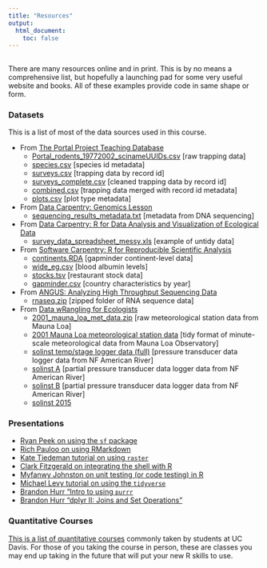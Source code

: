 ```yaml
---
title: "Resources"
output:
  html_document:
    toc: false
---
```


## {.tabset .tabset-fade}

There are many resources online and in print. This is by no means a comprehensive list, but hopefully a launching pad for some very useful website and books. All of these examples provide code in same shape or form.

<!--### Bonus Lessons -->
<!-- - [Importing and exporting data, extended](bonus_2020F_lesson_data_import.html) -->
<!-- - [Longer Spreadsheets Lesson](bonus_2019_lesson_spreadsheets.html) -->
<!-- - [Joining Data](bonus_2019_lesson_joins.html) -->
<!-- - [Pipelines: data import %>% dplyr %>% ggplot2](bonus_2019_lesson_import_dplyr_ggplot2.html) -->
<!-- - [Pipelines: Download CO2 & Ice Core Data & Visualize](bonus_2019_lesson_ice_core_CO2_web_data.html) -->
<!-- - [For Loops](bonus_2019_lesson_for_loops.html) -->
<!-- - [Using purrr](bonus_2019_lesson_purrr_tutorial.html) -->
<!-- - [Mapping in R](https://ryanpeek.github.io/mapping-in-R-workshop/) -->
<!-- - [Text Mining](bonus_2019_lesson_text_mining_mlk.html) -->
<!-- - [Github Collaboration with Branches](bonus_2019_lesson_github_collaboration.html) -->
<!-- - [Data Carpentry: R and SQL](http://www.datacarpentry.org/R-ecology-lesson/05-r-and-databases.html) -->
<!-- - [Longer Iteration Lesson](bonus_2019_lesson_iteration.html) -->


<!--### Resources -->

<!--#### *R Lessons & Tutorials* -->

<!-- * [Software Carpentry: **R for Reproducible Scientific Analysis**](http://data-lessons.github.io/gapminder-R/) -->
<!-- * [Data Carpentry: **R for Data Analysis and Visualization of Ecological Data**](http://www.datacarpentry.org/R-ecology-lesson/) -->
<!-- * [Data Carpentry: **Data Organization in Spreadsheets**](http://www.datacarpentry.org/spreadsheet-ecology-lesson/) -->
<!-- * [Data Carpentry: **Genomics Lesson**](https://jasonjwilliamsny.github.io/tidiness-genomics/) -->
<!-- * [ANGUS: **Analyzing High Throughput Sequencing Data; Exploratory RNAseq data analysis using RMarkdown**](http://angus.readthedocs.io/en/2017/index.html) -->
<!-- * [**RStudio Webinars**, many topics](https://www.rstudio.com/resources/webinars/) -->
<!-- * [**Coding Club**, great resource with many tutorials](https://ourcodingclub.github.io/) -->

<!--#### *R eBooks/Courses* -->

<!-- * [Jenny Bryan's **Stat545.com**](http://stat545.com/) -->
<!-- * [Garrett Grolemund and Hadley Wickham's **R For Data Science**](http://r4ds.had.co.nz/) -->
<!-- * [Kieran Healy's **Data Visualization for Social Science**](http://socviz.co/) -->
<!-- * [Ethan White and Zack Brym's **Data Carpentry for Biologists**](http://www.datacarpentry.org/semester-biology/) -->
<!-- * [Chester Ismay and Albert Y. Kim's **Modern DiveR**](https://ismayc.github.io/moderndiver-book/) -->
<!-- * [Colin Gillespie and Robin Lovelace **Efficient R Programming**](https://csgillespie.github.io/efficientR/) -->
<!-- * [Julia Silge and David Robinson **Text Mining with R**](http://tidytextmining.com/) -->
<!-- * [Hadley Wickham's **Advanced R**](http://adv-r.had.co.nz/) -->

<!--#### *Git/Github* -->

<!-- * [Jenny Bryan's **Happy Git and Github for the useR**](http://happygitwithr.com/) -->
<!-- * [Coding Club **Intro to Github**](https://ourcodingclub.github.io/2017/02/27/git.html) -->

### Datasets

This is a list of most of the data sources used in this course.

* From [The Portal Project Teaching Database](https://doi.org/10.6084/m9.figshare.1314459.v6)
    + [Portal_rodents_19772002_scinameUUIDs.csv](data/Portal_rodents_19772002_scinameUUIDs.csv) [raw trapping data]
    + [species.csv](data/species.csv) [species id metadata]
    + [surveys.csv](data/surveys.csv) [trapping data by record id]
    + [surveys_complete.csv](data_output/surveys_complete.csv) [cleaned trapping data by record id]
    + [combined.csv](data/combined.csv) [trapping data merged with record id metadata]
    + [plots.csv](data/plots.csv) [plot type metadata]
* From [Data Carpentry: Genomics Lesson](https://jasonjwilliamsny.github.io/tidiness-genomics/)
    + [sequencing_results_metadata.txt](data/sequencing_results_metadata.txt) [metadata from DNA sequencing]
* From [Data Carpentry: R for Data Analysis and Visualization of Ecological Data](http://www.datacarpentry.org/R-ecology-lesson/)
    + [survey_data_spreadsheet_messy.xls](data/survey_data_spreadsheet_messy.xls) [example of untidy data]
* From [Software Carpentry: R for Reproducible Scientific Analysis](http://data-lessons.github.io/gapminder-R/)
    + [continents.RDA](data/continents.RDA) [gapminder continent-level data]
    + [wide_eg.csv](data/wide_eg.csv) [blood albumin levels]
    + [stocks.tsv](data/stocks.tsv) [restaurant stock data]
    + [gapminder.csv](data/gapminder.csv) [country characteristics by year]
* From [ANGUS: Analyzing High Throughput Sequencing Data](http://angus.readthedocs.io/en/2017/rmarkdown_rnaseq.html)
    + [rnaseq.zip](data/rnaseq.zip) [zipped folder of RNA sequence data]
* From [Data wRangling for Ecologists](https://ucd-cepb.github.io/wRangling-Ecology/)
    + [2001_mauna_loa_met_data.zip](data/2001_mauna_loa_met_data.zip) [raw meteorological station data from Mauna Loa]
    + [2001 Mauna Loa meteorological station data](data/mauna_loa_met_2001_minute.rda) [tidy format of minute-scale meteorological data from Mauna Loa Observatory]
    + [solinst temp/stage logger data (full)](data/2015_NFA_solinst_08_05.csv) [pressure transducer data logger data from NF American River]
    + [solinst A](data/2015_NFA_solinst_08_05_A.csv) [partial pressure transducer data logger data from NF American River]
    + [solinst B](data/2015_NFA_solinst_08_05_B.csv) [partial pressure transducer data logger data from NF American River]
    + [solinst 2015](data/2015_NFY_solinst.csv)


### Presentations

* [Ryan Peek on using the `sf` package](https://youtu.be/taY6GrZ6vzE)
* [Rich Pauloo on using RMarkdown](https://youtu.be/CHBOVuo6RCo)
* [Kate Tiedeman tutorial on using `raster`](https://youtu.be/mHz4wxo-Q4U)
* [Clark Fitzgerald on integrating the shell with R](https://youtu.be/jgghG1K3740)
* [Myfanwy Johnston on unit testing (or code testing) in R](https://youtu.be/8G6bBum3O9A)
* [Michael Levy tutorial on using the `tidyverse`](https://youtu.be/9q7gssUP8UA)
* [Brandon Hurr "Intro to using `purrr`](http://d-rug.github.io/images/20171026/20171023_DRUG_map_walk.html#1)
* [Brandon Hurr "dplyr II: Joins and Set Operations"](http://d-rug.github.io/blog/2016/hurr-dplyr2)

### Quantitative Courses

[This is a list of quantitative courses](https://docs.google.com/spreadsheets/d/1aENRlOvGxgvLS4DCiJy6WuhzQCc7LYZAVSqbHHBSzWA/edit?usp=sharing) commonly taken by students at UC Davis. For those of you taking the course in person, these are classes you may end up taking in the future that will put your new R skills to use.
